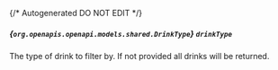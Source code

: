 {/* Autogenerated DO NOT EDIT  */}

##### *{`org.openapis.openapi.models.shared.DrinkType`}* `drinkType`
The type of drink to filter by. If not provided all drinks will be returned.

<Collapsible openLabel={Labels.showProperties} closeLabel={Labels.hideProperties}>
  <DrinkType />
</Collapsible>

